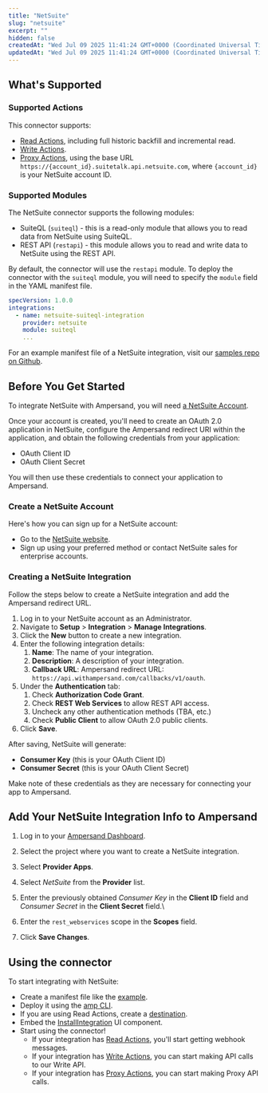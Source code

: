 ```yaml
---
title: "NetSuite"
slug: "netsuite"
excerpt: ""
hidden: false
createdAt: "Wed Jul 09 2025 11:41:24 GMT+0000 (Coordinated Universal Time)"
updatedAt: "Wed Jul 09 2025 11:41:24 GMT+0000 (Coordinated Universal Time)"
---
```

## What's Supported

### Supported Actions

This connector supports:
- [Read Actions](/read-actions), including full historic backfill and incremental read.
- [Write Actions](/write-actions).
- [Proxy Actions](/proxy-actions), using the base URL `https://{account_id}.suitetalk.api.netsuite.com`, where `{account_id}` is your NetSuite account ID.

### Supported Modules

The NetSuite connector supports the following modules:
- SuiteQL (`suiteql`) - this is a read-only module that allows you to read data from NetSuite using SuiteQL.
- REST API (`restapi`) - this module allows you to read and write data to NetSuite using the REST API.

By default, the connector will use the `restapi` module. To deploy the connector with the `suiteql` module, you will need to specify the `module` field in the YAML manifest file.

```yaml
specVersion: 1.0.0
integrations:
  - name: netsuite-suiteql-integration
    provider: netsuite
    module: suiteql
    ...
```

For an example manifest file of a NetSuite integration, visit our [samples repo on Github](https://github.com/amp-labs/samples/blob/main/netsuite/amp.yaml).

## Before You Get Started

To integrate NetSuite with Ampersand, you will need [a NetSuite Account](https://www.netsuite.com/portal/home.shtml).

Once your account is created, you'll need to create an OAuth 2.0 application in NetSuite, configure the Ampersand redirect URI within the application, and obtain the following credentials from your application:

- OAuth Client ID
- OAuth Client Secret

You will then use these credentials to connect your application to Ampersand.

### Create a NetSuite Account

Here's how you can sign up for a NetSuite account:

- Go to the [NetSuite website](https://www.netsuite.com/portal/home.shtml).
- Sign up using your preferred method or contact NetSuite sales for enterprise accounts.

### Creating a NetSuite Integration

Follow the steps below to create a NetSuite integration and add the Ampersand redirect URL.

1. Log in to your NetSuite account as an Administrator.
2. Navigate to **Setup** > **Integration** > **Manage Integrations**.
3. Click the **New** button to create a new integration.
4. Enter the following integration details:
   1. **Name**: The name of your integration.
   2. **Description**: A description of your integration.
   3. **Callback URL**: Ampersand redirect URL: `https://api.withampersand.com/callbacks/v1/oauth`.
5. Under the **Authentication** tab:
   1. Check **Authorization Code Grant**.
   2. Check **REST Web Services** to allow REST API access.
   3. Uncheck any other authentication methods (TBA, etc.)
   4. Check **Public Client** to allow OAuth 2.0 public clients.
6. Click **Save**.

After saving, NetSuite will generate:
- **Consumer Key** (this is your OAuth Client ID)
- **Consumer Secret** (this is your OAuth Client Secret)

Make note of these credentials as they are necessary for connecting your app to Ampersand.

## Add Your NetSuite Integration Info to Ampersand

1. Log in to your [Ampersand Dashboard](https://dashboard.withampersand.com).

2. Select the project where you want to create a NetSuite integration.

3. Select **Provider Apps**.

4. Select _NetSuite_ from the **Provider** list.

5. Enter the previously obtained _Consumer Key_ in the **Client ID** field and _Consumer Secret_ in the **Client Secret** field.\

6. Enter the `rest_webservices` scope in the **Scopes** field.

7. Click **Save Changes**.

## Using the connector

To start integrating with NetSuite:
- Create a manifest file like the [example](https://github.com/amp-labs/samples/blob/main/netsuite/amp.yaml).
- Deploy it using the [amp CLI](/cli/overview).
- If you are using Read Actions, create a [destination](/destinations).
- Embed the [InstallIntegration](/embeddable-ui-components#install-integration) UI component.
- Start using the connector!
   - If your integration has [Read Actions](/read-actions), you'll start getting webhook messages.
   - If your integration has [Write Actions](/write-actions), you can start making API calls to our Write API.
   - If your integration has [Proxy Actions](/proxy-actions), you can start making Proxy API calls.
